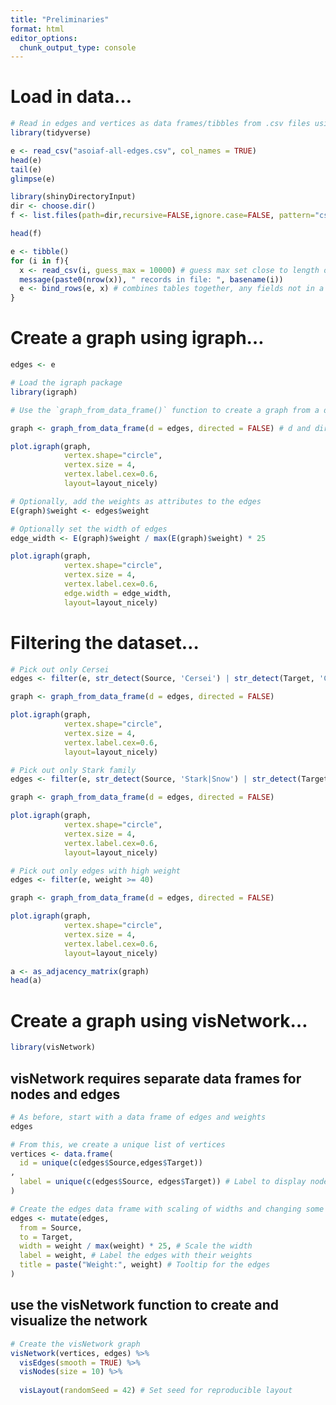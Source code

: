 ---
title: "Preliminaries"
format: html
editor_options: 
  chunk_output_type: console
---

# Load in data...

```{r}
# Read in edges and vertices as data frames/tibbles from .csv files using the {tidyverse} package
library(tidyverse)

e <- read_csv("asoiaf-all-edges.csv", col_names = TRUE)
head(e)
tail(e)
glimpse(e)

library(shinyDirectoryInput)
dir <- choose.dir()
f <- list.files(path=dir,recursive=FALSE,ignore.case=FALSE, pattern="csv",full.names=TRUE)

head(f)

e <- tibble()
for (i in f){
  x <- read_csv(i, guess_max = 10000) # guess max set close to length of largest
  message(paste0(nrow(x)), " records in file: ", basename(i))
  e <- bind_rows(e, x) # combines tables together, any fields not in a particular table will be filled with NA
}
```

# Create a graph using igraph...

```{r}
edges <- e

# Load the igraph package
library(igraph)

# Use the `graph_from_data_frame()` function to create a graph from a data frame

graph <- graph_from_data_frame(d = edges, directed = FALSE) # d and directed are arguments

plot.igraph(graph,
            vertex.shape="circle",
            vertex.size = 4,
            vertex.label.cex=0.6,
            layout=layout_nicely)

# Optionally, add the weights as attributes to the edges
E(graph)$weight <- edges$weight

# Optionally set the width of edges
edge_width <- E(graph)$weight / max(E(graph)$weight) * 25

plot.igraph(graph,
            vertex.shape="circle",
            vertex.size = 4,
            vertex.label.cex=0.6,
            edge.width = edge_width,
            layout=layout_nicely)
```

# Filtering the dataset...

```{r}
# Pick out only Cersei
edges <- filter(e, str_detect(Source, 'Cersei') | str_detect(Target, 'Cersei'))

graph <- graph_from_data_frame(d = edges, directed = FALSE)

plot.igraph(graph,
            vertex.shape="circle",
            vertex.size = 4,
            vertex.label.cex=0.6,
            layout=layout_nicely)

# Pick out only Stark family
edges <- filter(e, str_detect(Source, 'Stark|Snow') | str_detect(Target, 'Stark|Snow'))

graph <- graph_from_data_frame(d = edges, directed = FALSE)

plot.igraph(graph,
            vertex.shape="circle",
            vertex.size = 4,
            vertex.label.cex=0.6,
            layout=layout_nicely)

# Pick out only edges with high weight
edges <- filter(e, weight >= 40)

graph <- graph_from_data_frame(d = edges, directed = FALSE)

plot.igraph(graph,
            vertex.shape="circle",
            vertex.size = 4,
            vertex.label.cex=0.6,
            layout=layout_nicely)

a <- as_adjacency_matrix(graph)
head(a)
```

# Create a graph using visNetwork...

```{r}
library(visNetwork)
```

## visNetwork requires separate data frames for nodes and edges

```{r}
# As before, start with a data frame of edges and weights
edges

# From this, we create a unique list of vertices
vertices <- data.frame(
  id = unique(c(edges$Source,edges$Target))
,
  label = unique(c(edges$Source, edges$Target)) # Label to display node names
)

# Create the edges data frame with scaling of widths and changing some column names
edges <- mutate(edges,
  from = Source,
  to = Target,
  width = weight / max(weight) * 25, # Scale the width
  label = weight, # Label the edges with their weights
  title = paste("Weight:", weight) # Tooltip for the edges
)
```

## use the visNetwork function to create and visualize the network

```{r}
# Create the visNetwork graph
visNetwork(vertices, edges) %>%
  visEdges(smooth = TRUE) %>%
  visNodes(size = 10) %>%
  
  visLayout(randomSeed = 42) # Set seed for reproducible layout
```
